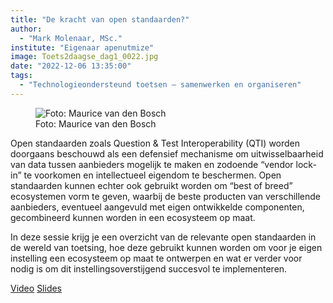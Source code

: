 ```yaml
---
title: "De kracht van open standaarden?"
author:
  - "Mark Molenaar, MSc."
institute: "Eigenaar apenutmize"
image: Toets2daagse_dag1_0022.jpg
date: "2022-12-06 13:35:00"
tags: 
  - "Technologieondersteund toetsen – samenwerken en organiseren"
---
```


::: {.column-margin}
![Foto: Maurice van den Bosch](Toets2daagse_dag1_0022.jpg)
:::

Open standaarden zoals Question & Test Interoperability (QTI) worden doorgaans beschouwd als een defensief mechanisme om uitwisselbaarheid van data tussen aanbieders mogelijk te maken en zodoende “vendor lock-in” te voorkomen en intellectueel eigendom te beschermen. Open standaarden kunnen echter ook gebruikt worden om “best of breed” ecosystemen vorm te geven, waarbij de beste producten van verschillende aanbieders, eventueel aangevuld met eigen ontwikkelde componenten, gecombineerd kunnen worden in een ecosysteem op maat.

In deze sessie krijg je een overzicht van de relevante open standaarden in de wereld van toetsing, hoe deze gebruikt kunnen worden om voor je eigen instelling een ecosysteem op maat te ontwerpen en wat er verder voor nodig is om dit instellingsoverstijgend succesvol te implementeren.

[Video](https://tilburguniversity.cloud.panopto.eu/Panopto/Pages/Viewer.aspx?id=7952b9a0-1d49-4edc-ae28-af3800eea9fe){.btn .btn-primary}
[Slides](https://drive.google.com/file/d/1Z6Qxw_7YopUSh7rpFT25ocBtXN8rTBiK/view?usp=share_link){.btn .btn-primary}
